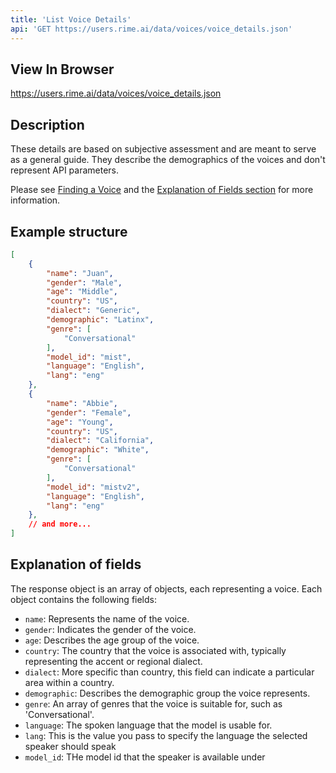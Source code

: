 ```yaml
---
title: 'List Voice Details'
api: 'GET https://users.rime.ai/data/voices/voice_details.json'
---
```


## View In Browser

https://users.rime.ai/data/voices/voice_details.json

## Description

These details are based on subjective assessment and are meant to serve as a general guide. They describe the demographics of the voices and don't represent API parameters.

Please see [Finding a Voice](https://rimelabs.mintlify.app/api-reference/voices) and the [Explanation of Fields section](#explanation-of-fields) for more information.


## Example structure

```json
[
    {
        "name": "Juan",
        "gender": "Male",
        "age": "Middle",
        "country": "US",
        "dialect": "Generic",
        "demographic": "Latinx",
        "genre": [
            "Conversational"
        ],
        "model_id": "mist",
        "language": "English",
        "lang": "eng"
    },
    {
        "name": "Abbie",
        "gender": "Female",
        "age": "Young",
        "country": "US",
        "dialect": "California",
        "demographic": "White",
        "genre": [
            "Conversational"
        ],
        "model_id": "mistv2",
        "language": "English",
        "lang": "eng"
    },
    // and more...
]
```

## Explanation of fields
The response object is an array of objects, each representing a voice. Each object contains the following fields:
- `name`: Represents the name of the voice.
- `gender`: Indicates the gender of the voice.
- `age`: Describes the age group of the voice.
- `country`: The country that the voice is associated with, typically representing the accent or regional dialect.
- `dialect`: More specific than country, this field can indicate a particular area within a country.
- `demographic`: Describes the demographic group the voice represents.
- `genre`: An array of genres that the voice is suitable for, such as 'Conversational'.
- `language`: The spoken language that the model is usable for.
- `lang`: This is the value you pass to specify the language the selected speaker should speak
- `model_id`: THe model id that the speaker is available under
